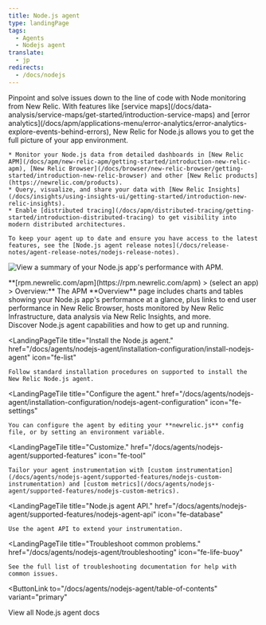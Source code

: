 ```yaml
---
title: Node.js agent
type: landingPage
tags:
  - Agents
  - Nodejs agent
translate:
  - jp
redirects:
  - /docs/nodejs
---
```


<LandingPageHero>
  <HeroContent>
    Pinpoint and solve issues down to the line of code with Node monitoring from New Relic. With features like [service maps](/docs/data-analysis/service-maps/get-started/introduction-service-maps) and [error analytics](/docs/apm/applications-menu/error-analytics/error-analytics-explore-events-behind-errors), New Relic for Node.js allows you to get the full picture of your app environment.

    * Monitor your Node.js data from detailed dashboards in [New Relic APM](/docs/apm/new-relic-apm/getting-started/introduction-new-relic-apm), [New Relic Browser](/docs/browser/new-relic-browser/getting-started/introduction-new-relic-browser) and other [New Relic products](https://newrelic.com/products).
    * Query, visualize, and share your data with [New Relic Insights](/docs/insights/using-insights-ui/getting-started/introduction-new-relic-insights).
    * Enable [distributed tracing](/docs/apm/distributed-tracing/getting-started/introduction-distributed-tracing) to get visibility into modern distributed architectures.

    To keep your agent up to date and ensure you have access to the latest features, see the [Node.js agent release notes](/docs/release-notes/agent-release-notes/nodejs-release-notes).
  </HeroContent>

  ![View a summary of your Node.js app's performance with APM.](./images/APM_Node_landing-page_0.png "APM_Node_landing-page.png")

  <figcaption>
    **[rpm.newrelic.com/apm](https://rpm.newrelic.com/apm) > (select an app) > Overview:** The APM **Overview** page includes charts and tables showing your Node.js app's performance at a glance, plus links to end user performance in New Relic Browser, hosts monitored by New Relic Infrastructure, data analysis via New Relic Insights, and more.
  </figcaption>
</LandingPageHero>

<LandingPageTileGrid>
  <LandingPageTile
    title="Get started."
    href="/docs/agents/nodejs-agent/getting-started/introduction-new-relic-nodejs"
    icon="fe-terminal"
  >
    Discover Node.js agent capabilities and how to get up and running.
  </LandingPageTile>

  <LandingPageTile
    title="Install the Node.js agent."
    href="/docs/agents/nodejs-agent/installation-configuration/install-nodejs-agent"
    icon="fe-list"
  >
    Follow standard installation procedures on supported to install the New Relic Node.js agent.
  </LandingPageTile>

  <LandingPageTile
    title="Configure the agent."
    href="/docs/agents/nodejs-agent/installation-configuration/nodejs-agent-configuration"
    icon="fe-settings"
  >
    You can configure the agent by editing your **newrelic.js** config file, or by setting an environment variable.
  </LandingPageTile>

  <LandingPageTile
    title="Customize."
    href="/docs/agents/nodejs-agent/supported-features"
    icon="fe-tool"
  >
    Tailor your agent instrumentation with [custom instrumentation](/docs/agents/nodejs-agent/supported-features/nodejs-custom-instrumentation) and [custom metrics](/docs/agents/nodejs-agent/supported-features/nodejs-custom-metrics).
  </LandingPageTile>

  <LandingPageTile
    title="Node.js agent API."
    href="/docs/agents/nodejs-agent/supported-features/nodejs-agent-api"
    icon="fe-database"
  >
    Use the agent API to extend your instrumentation.
  </LandingPageTile>

  <LandingPageTile
    title="Troubleshoot common problems."
    href="/docs/agents/nodejs-agent/troubleshooting"
    icon="fe-life-buoy"
  >
    See the full list of troubleshooting documentation for help with common issues.
  </LandingPageTile>
</LandingPageTileGrid>

<ButtonLink
  to="/docs/agents/nodejs-agent/table-of-contents"
  variant="primary"
>
  View all Node.js agent docs
</ButtonLink>
